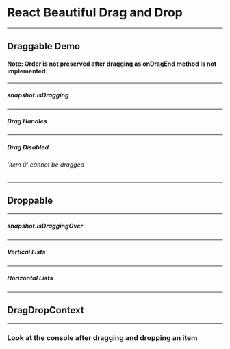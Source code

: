 


<Head>
  <title>DDC Hackers!</title>
</Head>

# React Beautiful Drag and Drop

---

## Draggable Demo

#### Note: Order is not preserved after dragging as onDragEnd method is not implemented

---


##### snapshot.isDragging

<DraggableSnapshot />

---


##### Drag Handles

<DragHandle />

---


##### Drag Disabled
###### 'item 0' cannot be dragged

<DragDisabled />

---

## Droppable

---


##### snapshot.isDraggingOver

<DroppableSnapshot />

---


##### Vertical Lists

<VerticalList />

---


##### Horizontal Lists

<HorizontalList />

---

## DragDropContext

---


### Look at the console after dragging and dropping an item
<div style={{display: 'flex', justifyContent: 'space-around'}}>
  <ResultObject/>
</div>







